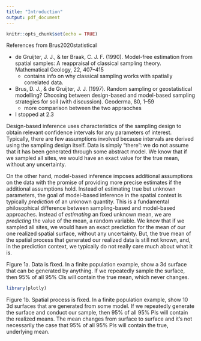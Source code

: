 ```yaml
---
title: "Introduction"
output: pdf_document
---
```


```r
knitr::opts_chunk$set(echo = TRUE)
```

\begin{itemize}
  \item Design-Based Overview \citep{Sarndal2003model, Lohr2009sampling}
  \item Model-Based Overview \citep{Cressie2015statistics, Schabenberger2017statistical}
  \item Design-Based and Model-Based Comparisons \citep{Hansen1983evaluation, Brus1997random, VerHoef2002sampling, Cooper2006sampling, sterba2009alternative, Brus2020statistical, Chan2020bayesian}
  \item Spatially Balanced Design and Analysis \citep{StevensOlsen2003VarianceEstimation, StevensOlsen2004GRTS}
  \item Finite Population Block Kriging \citep{VerHoef2002sampling, VerHoef2008spatial, Higham2020adjusting}
\end{itemize}

References from Brus2020statistical

* de Gruijter, J. J., & ter Braak, C. J. F. (1990). Model-free estimation from spatial samples: A reappraisal of classical sampling theory. Mathematical Geology, 22, 407–415
    * contains info on why classical sampling works with spatially correlated data.
    
* Brus, D. J., & de Gruijter, J. J. (1997). Random sampling or
geostatistical modelling? Choosing between design-based and
model-based sampling strategies for soil (with discussion). Geoderma, 80, 1–59
    * more comparison between the two appraoches
    
* I stopped at 2.3 

Design-based inference uses characteristics of the sampling design to obtain relevant confidence intervals for any parameters of interest. Typically, there are few assumptions involved because intervals are derived using the sampling design itself. Data is simply "there": we do not assume that it has been generated through some abstract model. We know that if we sampled all sites, we would have an exact value for the true mean, without any uncertainty.

On the other hand, model-based inference imposes additional assumptions on the data with the promise of providing more precise estimates if the additional assumptions hold. Instead of estimating true but unknown parameters, the goal of model-based inference in the spatial context is typically _prediction_ of an unknown quantity. This is a fundamental philosophical difference between sampling-based and model-based approaches. Instead of _estimating_ an fixed unknown mean, we are _predicting_ the value of the mean, a random variable. We know that if we sampled all sites, we would have an exact prediction for the mean of our one realized spatial surface, without any uncertainty. But, the true mean of the spatial process that generated our realized data is still not known, and, in the prediction context, we typically do not really care much about what it is.

Figure 1a. Data is fixed. In a finite population example, show a 3d surface that can be generated by anything. If we repeatedly sample the surface, then 95% of all 95% CIs will contain the true mean, which never changes.

```r
library(plotly)
```

Figure 1b. Spatial process is fixed. In a finite population example, show 10 3d surfaces that are generated from some model. If we repeatedly generate the surface and conduct our sample, then 95% of all 95% PIs will contain the realized means. The mean changes from surface to surface and it's not necessarily the case that 95% of all 95% PIs will contain the true, underlying mean.

